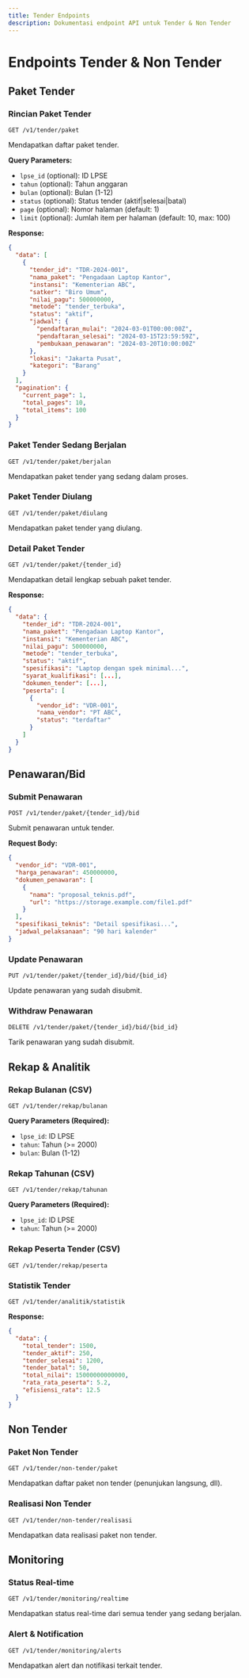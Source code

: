 ```yaml
---
title: Tender Endpoints
description: Dokumentasi endpoint API untuk Tender & Non Tender
---
```


# Endpoints Tender & Non Tender

## Paket Tender

### Rincian Paket Tender
```http
GET /v1/tender/paket
```

Mendapatkan daftar paket tender.

**Query Parameters:**
- `lpse_id` (optional): ID LPSE
- `tahun` (optional): Tahun anggaran
- `bulan` (optional): Bulan (1-12)
- `status` (optional): Status tender (aktif|selesai|batal)
- `page` (optional): Nomor halaman (default: 1)
- `limit` (optional): Jumlah item per halaman (default: 10, max: 100)

**Response:**
```json
{
  "data": [
    {
      "tender_id": "TDR-2024-001",
      "nama_paket": "Pengadaan Laptop Kantor",
      "instansi": "Kementerian ABC",
      "satker": "Biro Umum",
      "nilai_pagu": 500000000,
      "metode": "tender_terbuka",
      "status": "aktif",
      "jadwal": {
        "pendaftaran_mulai": "2024-03-01T00:00:00Z",
        "pendaftaran_selesai": "2024-03-15T23:59:59Z",
        "pembukaan_penawaran": "2024-03-20T10:00:00Z"
      },
      "lokasi": "Jakarta Pusat",
      "kategori": "Barang"
    }
  ],
  "pagination": {
    "current_page": 1,
    "total_pages": 10,
    "total_items": 100
  }
}
```

### Paket Tender Sedang Berjalan
```http
GET /v1/tender/paket/berjalan
```

Mendapatkan paket tender yang sedang dalam proses.

### Paket Tender Diulang
```http
GET /v1/tender/paket/diulang
```

Mendapatkan paket tender yang diulang.

### Detail Paket Tender
```http
GET /v1/tender/paket/{tender_id}
```

Mendapatkan detail lengkap sebuah paket tender.

**Response:**
```json
{
  "data": {
    "tender_id": "TDR-2024-001",
    "nama_paket": "Pengadaan Laptop Kantor",
    "instansi": "Kementerian ABC",
    "nilai_pagu": 500000000,
    "metode": "tender_terbuka",
    "status": "aktif",
    "spesifikasi": "Laptop dengan spek minimal...",
    "syarat_kualifikasi": [...],
    "dokumen_tender": [...],
    "peserta": [
      {
        "vendor_id": "VDR-001",
        "nama_vendor": "PT ABC",
        "status": "terdaftar"
      }
    ]
  }
}
```

## Penawaran/Bid

### Submit Penawaran
```http
POST /v1/tender/paket/{tender_id}/bid
```

Submit penawaran untuk tender.

**Request Body:**
```json
{
  "vendor_id": "VDR-001",
  "harga_penawaran": 450000000,
  "dokumen_penawaran": [
    {
      "nama": "proposal_teknis.pdf",
      "url": "https://storage.example.com/file1.pdf"
    }
  ],
  "spesifikasi_teknis": "Detail spesifikasi...",
  "jadwal_pelaksanaan": "90 hari kalender"
}
```

### Update Penawaran
```http
PUT /v1/tender/paket/{tender_id}/bid/{bid_id}
```

Update penawaran yang sudah disubmit.

### Withdraw Penawaran
```http
DELETE /v1/tender/paket/{tender_id}/bid/{bid_id}
```

Tarik penawaran yang sudah disubmit.

## Rekap & Analitik

### Rekap Bulanan (CSV)
```http
GET /v1/tender/rekap/bulanan
```

**Query Parameters (Required):**
- `lpse_id`: ID LPSE
- `tahun`: Tahun (>= 2000)
- `bulan`: Bulan (1-12)

### Rekap Tahunan (CSV)
```http
GET /v1/tender/rekap/tahunan
```

**Query Parameters (Required):**
- `lpse_id`: ID LPSE
- `tahun`: Tahun (>= 2000)

### Rekap Peserta Tender (CSV)
```http
GET /v1/tender/rekap/peserta
```

### Statistik Tender
```http
GET /v1/tender/analitik/statistik
```

**Response:**
```json
{
  "data": {
    "total_tender": 1500,
    "tender_aktif": 250,
    "tender_selesai": 1200,
    "tender_batal": 50,
    "total_nilai": 15000000000000,
    "rata_rata_peserta": 5.2,
    "efisiensi_rata": 12.5
  }
}
```

## Non Tender

### Paket Non Tender
```http
GET /v1/tender/non-tender/paket
```

Mendapatkan daftar paket non tender (penunjukan langsung, dll).

### Realisasi Non Tender
```http
GET /v1/tender/non-tender/realisasi
```

Mendapatkan data realisasi paket non tender.

## Monitoring

### Status Real-time
```http
GET /v1/tender/monitoring/realtime
```

Mendapatkan status real-time dari semua tender yang sedang berjalan.

### Alert & Notification
```http
GET /v1/tender/monitoring/alerts
```

Mendapatkan alert dan notifikasi terkait tender.
